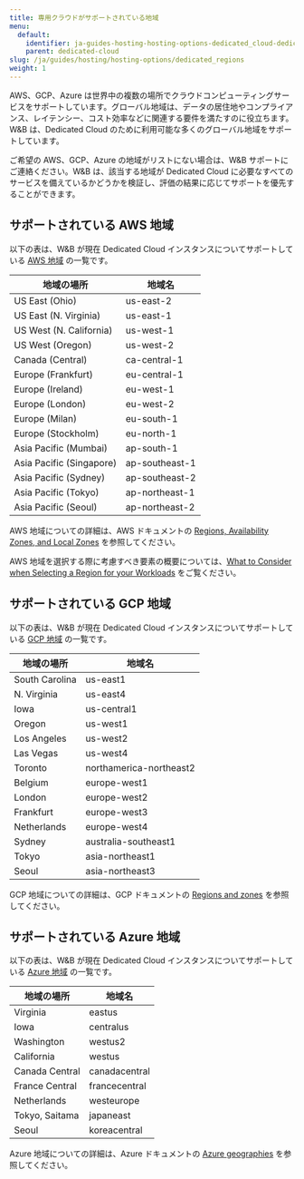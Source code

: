 ```yaml
---
title: 専用クラウドがサポートされている地域
menu:
  default:
    identifier: ja-guides-hosting-hosting-options-dedicated_cloud-dedicated_regions
    parent: dedicated-cloud
slug: /ja/guides/hosting/hosting-options/dedicated_regions
weight: 1
---
```


AWS、GCP、Azure は世界中の複数の場所でクラウドコンピューティングサービスをサポートしています。グローバル地域は、データの居住地やコンプライアンス、レイテンシー、コスト効率などに関連する要件を満たすのに役立ちます。W&B は、Dedicated Cloud のために利用可能な多くのグローバル地域をサポートしています。

<Note>
ご希望の AWS、GCP、Azure の地域がリストにない場合は、W&B サポートにご連絡ください。W&B は、該当する地域が Dedicated Cloud に必要なすべてのサービスを備えているかどうかを検証し、評価の結果に応じてサポートを優先することができます。
</Note>

## サポートされている AWS 地域

以下の表は、W&B が現在 Dedicated Cloud インスタンスについてサポートしている [AWS 地域](https://docs.aws.amazon.com/AmazonRDS/latest/UserGuide/Concepts.RegionsAndAvailabilityZones.html) の一覧です。

| 地域の場所 | 地域名 |
|-------------|--------|
|US East (Ohio)| us-east-2|
|US East (N. Virginia)|us-east-1|
|US West (N. California)|us-west-1|
|US West (Oregon)|us-west-2|
|Canada (Central)|ca-central-1|
|Europe (Frankfurt)|eu-central-1|
|Europe (Ireland)|eu-west-1|
|Europe (London)|eu-west-2|
|Europe (Milan)|eu-south-1|
|Europe (Stockholm)|eu-north-1|
|Asia Pacific (Mumbai)|ap-south-1|
|Asia Pacific (Singapore)| ap-southeast-1|
|Asia Pacific (Sydney)|ap-southeast-2|
|Asia Pacific (Tokyo)|ap-northeast-1|
|Asia Pacific (Seoul)|ap-northeast-2|

AWS 地域についての詳細は、AWS ドキュメントの [Regions, Availability Zones, and Local Zones](https://docs.aws.amazon.com/AmazonRDS/latest/UserGuide/Concepts.RegionsAndAvailabilityZones.html) を参照してください。

AWS 地域を選択する際に考慮すべき要素の概要については、[What to Consider when Selecting a Region for your Workloads](https://aws.amazon.com/blogs/architecture/what-to-consider-when-selecting-a-region-for-your-workloads/) をご覧ください。

## サポートされている GCP 地域

以下の表は、W&B が現在 Dedicated Cloud インスタンスについてサポートしている [GCP 地域](https://cloud.google.com/compute/docs/regions-zones) の一覧です。

| 地域の場所 | 地域名 |
|-------------|--------|
|South Carolina|us-east1|
|N. Virginia|us-east4|
|Iowa|us-central1|
|Oregon|us-west1|
|Los Angeles|us-west2|
|Las Vegas|us-west4|
|Toronto|northamerica-northeast2|
|Belgium|europe-west1|
|London|europe-west2|
|Frankfurt|europe-west3|
|Netherlands|europe-west4|
|Sydney|australia-southeast1|
|Tokyo|asia-northeast1|
|Seoul|asia-northeast3|

GCP 地域についての詳細は、GCP ドキュメントの [Regions and zones](https://cloud.google.com/compute/docs/regions-zones) を参照してください。

## サポートされている Azure 地域

以下の表は、W&B が現在 Dedicated Cloud インスタンスについてサポートしている [Azure 地域](https://azure.microsoft.com/explore/global-infrastructure/geographies/#geographies) の一覧です。

| 地域の場所 | 地域名 |
|-------------|--------|
|Virginia|eastus|
|Iowa|centralus|
|Washington|westus2|
|California|westus|
|Canada Central|canadacentral|
|France Central|francecentral|
|Netherlands|westeurope|
|Tokyo, Saitama|japaneast|
|Seoul|koreacentral|

Azure 地域についての詳細は、Azure ドキュメントの [Azure geographies](https://azure.microsoft.com/explore/global-infrastructure/geographies/#overview) を参照してください。